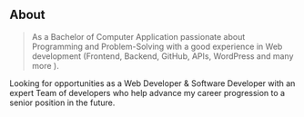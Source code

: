 ## About

> As a Bachelor of Computer Application passionate about Programming and Problem-Solving with a good experience in Web development (Frontend, Backend, GitHub, APIs, WordPress and many more ).

Looking for opportunities as a Web Developer & Software Developer with an expert Team of developers who help advance my career progression to a senior position in the future.
